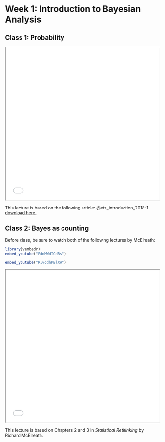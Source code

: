 # Week 1: Introduction to Bayesian Analysis

## Class 1: Probability

<iframe src="lectures/lecture01-1.html" width="100%" height="500px"></iframe>

This lecture is based on the following article: @etz_introduction_2018-1. [download here.](readings/Etz and Vandekerckhove - 2018 - Introduction to Bayesian Inference for Psychology.pdf)

## Class 2: Bayes as counting

Before class, be sure to watch both of the following lectures by McElreath:

::: {.content-visible when-format="html"}

```r
library(vembedr)
embed_youtube("FdnMWdICdRs")
```

```r
embed_youtube("R1vcdhPBlXA")
```

:::
  
<iframe src="lectures/lecture01-2.html" width="100%" height="500px"></iframe>

This lecture is based on Chapters 2 and 3 in _Statistical Rethinking_ by Richard McElreath.
